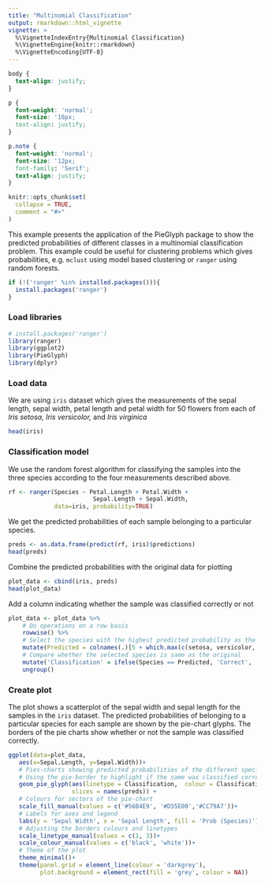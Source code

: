 ```yaml
---
title: "Multinomial Classification"
output: rmarkdown::html_vignette
vignette: >
  %\VignetteIndexEntry{Multinomial Classification}
  %\VignetteEngine{knitr::rmarkdown}
  %\VignetteEncoding{UTF-8}
---
```


```css
body {
  text-align: justify;
}

p {
  font-weight: 'normal';
  font-size: '16px;
  text-align: justify;
}

p.note {
  font-weight: 'normal';
  font-size: '12px;
  font-family: 'Serif';
  text-align: justify;
}
```

```r
knitr::opts_chunk$set(
  collapse = TRUE,
  comment = "#>"
)
```

<p>This example presents the application of the PieGlyph package to show the predicted probabilities of different classes in a multinomial classification problem. This example could be useful for clustering problems which gives probabilities, e.g. `mclust` using model based clustering or `ranger` using random forests.</p>

```r
if (!('ranger' %in% installed.packages())){
  install.packages('ranger')
}
```


### Load libraries
```r
# install.packages('ranger')
library(ranger)
library(ggplot2)
library(PieGlyph)
library(dplyr)
```

### Load data

<p>We are using `iris` dataset which gives the measurements of the sepal length, sepal width, petal length and petal width for 50 flowers from each of <i>Iris setosa, Iris versicolor, </i> and <i>Iris virginica </i></p>
```r
head(iris)
```

### Classification model

<p> We use the random forest algorithm for classifying the samples into the three species according to the four measurements described above.</p>

```r
rf <- ranger(Species ~ Petal.Length + Petal.Width + 
                        Sepal.Length + Sepal.Width, 
             data=iris, probability=TRUE)
```

<p>We get the predicted probabilities of each sample belonging to a particular species.</p>

```r
preds <- as.data.frame(predict(rf, iris)$predictions)
head(preds)
```

<p>Combine the predicted probabilities with the original data for plotting</p>
```r
plot_data <- cbind(iris, preds)
head(plot_data)
```

<p>Add a column indicating whether the sample was classified correctly or not</p>

```r
plot_data <- plot_data %>% 
    # Do operations on a row basis              
    rowwise() %>% 
    # Select the species with the highest predicted probability as the classified species
    mutate(Predicted = colnames(.)[5 + which.max(c(setosa, versicolor, virginica))]) %>% 
    # Compare whether the selected species is same as the original
    mutate('Classification' = ifelse(Species == Predicted, 'Correct', 'Incorrect')) %>% 
    ungroup()
```

### Create plot

<p>The plot shows a scatterplot of the sepal width and sepal length for the samples in the `iris` dataset. The predicted probabilities of belonging to a particular species for each sample are shown by the pie-chart glyphs. The borders of the pie charts show whether or not the sample was classified correctly.</p>

```r
ggplot(data=plot_data,
   aes(x=Sepal.Length, y=Sepal.Width))+
   # Pies-charts showing predicted probabilities of the different species
   # Using the pie-border to highlight if the same was classified correctly
   geom_pie_glyph(aes(linetype = Classification,  colour = Classification), 
                  slices = names(preds)) +
   # Colours for sectors of the pie-chart
   scale_fill_manual(values = c('#56B4E9', '#D55E00','#CC79A7'))+
   # Labels for axes and legend
   labs(y = 'Sepal Width', x = 'Sepal Length', fill = 'Prob (Species)')+
   # Adjusting the borders colours and linetypes 
   scale_linetype_manual(values = c(1, 3))+
   scale_colour_manual(values = c('black', 'white'))+
   # Theme of the plot
   theme_minimal()+
   theme(panel.grid = element_line(colour = 'darkgrey'),
         plot.background = element_rect(fill = 'grey', colour = NA))
```

